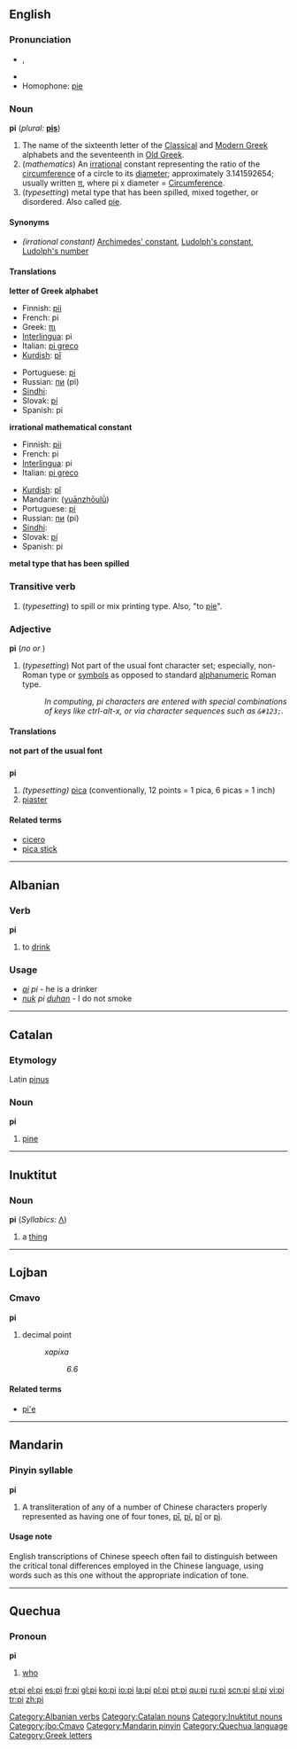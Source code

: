 {{see|pI|pī|pí|pǐ|pì}}
{{letter_disp2|omicron|[[image:Greek_uc_pi.png|41px]][[image:Greek_lc_pi.png|30px]] |rho|πι|Π|π}}
==English==

===Pronunciation===
*{{IPA|/paɪ/}}, {{SAMPA|/paI/}}
*{{rhymes|aɪ}}
*Homophone: [[pie]]

===Noun===
'''pi'''  (''plural:'' '''[[pis]]''')

# The name of the sixteenth letter of the [[Classical Greek|Classical]] and [[Modern Greek]] alphabets and the seventeenth in [[Old Greek]].
# (''mathematics'') An [[irrational]] constant representing the ratio of the [[circumference]] of a circle to its [[diameter]]; approximately 3.141592654; usually written [[π]], where pi x diameter = [[Circumference]].
# (''typesetting'') metal type that has been spilled, mixed together, or disordered. Also called [[pie]].

====Synonyms====
*''(irrational constant)'' [[Archimedes' constant]], [[Ludolph's constant]], [[Ludolph's number]] <!--see Wikipedia article w:Pi-->

====Translations====
'''letter of Greek alphabet'''
{{top}}
*Finnish: [[pii]]
*French: pi {{m}}
*Greek: [[πι]] {{n}}
*[[Interlingua]]: pi
*Italian: [[pi greco]] {{m}}
*[[Kurdish]]: [[pî]] {{f}}
{{mid}}
*Portuguese: [[pi#Portuguese|pi]] {{m}}
*Russian: [[пи]] (pi)
*[[Sindhi]]: {{SDchar|[[پاءِ]]}}
*Slovak: [[pí]]
*Spanish: pi {{f}}
{{bottom}}

'''irrational mathematical constant'''
{{top}}
*Finnish: [[pii]]
*French: pi {{m}}
*[[Interlingua]]: pi
*Italian: [[pi greco]] {{m}}
{{mid}}
*[[Kurdish]]: [[pî]] {{f}}
*Mandarin: {{zh-ts|圓周率|圆周率}} ([[yuānzhōulǜ]])
*Portuguese: [[pi#Portuguese|pi]] {{m}}
*Russian: [[пи]] (pi)
*[[Sindhi]]: {{SDchar|[[پاءِ]]}}
*Slovak: [[pí]]
*Spanish: pi {{f}}
{{bottom}}

'''metal type that has been spilled'''
{{top}}
{{mid}}
{{bottom}}

===Transitive verb===
{{en-infl-reg-consonant-y|p|i|}}

# (''typesetting'') to spill or mix printing type. Also, "to [[pie]]".

===Adjective===
'''pi'''  (''no {{compar}} or {{superl}}'')

# (''typesetting'') Not part of the usual font character set; especially, non-Roman type or [[symbol]]s as opposed to standard [[alphanumeric]] Roman type.
#: ''In computing, pi characters are entered with special combinations of keys like ctrl-alt-x, or via character sequences such as <tt>&amp;#123;</tt>.''

====Translations====
'''not part of the usual font'''
{{top}}
{{mid}}
{{bottom}}

==={{abbreviation}}===
'''pi'''
# ''(typesetting)'' [[pica]] (conventionally, 12 points = 1 pica, 6 picas = 1 inch)
# [[piaster]]

====Related terms====
*[[cicero]]
*[[pica stick]]

----

==Albanian==
===Verb===
'''pi'''

# to [[drink]]

===Usage===
* ''[[ai]]'' ''pi'' - he is a drinker 
* ''[[nuk]]'' ''pi'' ''[[duhan]]'' - I do not smoke

[[Category:Albanian verbs]]

----

==Catalan==
===Etymology===
Latin [[pinus]]
===Noun===
'''pi'''

# [[pine]]

[[Category:Catalan nouns]]


----

==Inuktitut==
===Noun===
'''pi''' (''Syllabics:'' [[ᐱ]])
# a [[thing]]
[[Category:Inuktitut nouns]]


----

==Lojban==
===Cmavo===
'''pi'''
# decimal point
#:''xapixa''
#::''6.6''
[[Category:jbo:Cmavo]]

====Related terms====
* [[pi'e]]

----

==Mandarin==
===Pinyin syllable===
'''pi'''
# A transliteration of any of a number of Chinese characters properly represented as having one of four tones, [[pī]], [[pí]], [[pǐ]] or [[pì]].

====Usage note====
English transcriptions of Chinese speech often fail to distinguish between the critical tonal differences employed in the Chinese language, using words such as this one without the appropriate indication of tone.

[[Category:Mandarin pinyin]]

----

==Quechua==
===Pronoun===
'''pi'''

#[[who]]

[[Category:Quechua language]]
[[Category:Greek letters]]

[[et:pi]]
[[el:pi]]
[[es:pi]]
[[fr:pi]]
[[gl:pi]]
[[ko:pi]]
[[io:pi]]
[[la:pi]]
[[pl:pi]]
[[pt:pi]]
[[qu:pi]]
[[ru:pi]]
[[scn:pi]]
[[sl:pi]]
[[vi:pi]]
[[tr:pi]]
[[zh:pi]]